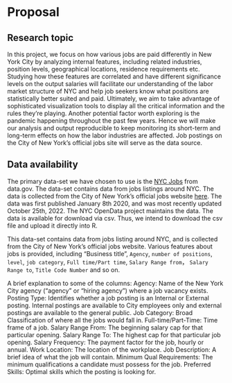 # Proposal

## Research topic

In this project, we focus on how various jobs are paid differently in New York 
City by analyzing internal features, including related industries, position 
levels, geographical locations, residence requirements etc. Studying how these 
features are correlated and have different significance levels on the output 
salaries will facilitate our understanding of the labor market structure of NYC 
and help job seekers know what positions are statistically better suited and 
paid. Ultimately, we aim to take advantage of sophisticated visualization tools 
to display all the critical information and the rules they’re playing. Another 
potential factor worth exploring is the pandemic happening throughout the past 
few years. Hence we will make our analysis and output reproducible to keep 
monitoring its short-term and long-term effects on how the labor industries are 
affected. Job postings on the City of New York’s official jobs site will serve 
as the data source. 

## Data availability

The primary data-set we have chosen to use is the [NYC Jobs](https://catalog.data.gov/dataset/nyc-jobs) from data.gov. The data-set 
contains data from jobs listings around NYC. The data is collected from the City 
of New York's official jobs website [here](https://www1.nyc.gov/jobs/index.page). 
The data was first published January 8th 2020, and was most recently updated 
October 25th, 2022. The NYC OpenData project maintains the data. The data is 
available for download via csv. Thus, we intend to download the csv file and 
upload it directly into R. 

This data-set contains data from jobs listing around NYC, and is collected from 
the City of New York's official jobs website. Various features about jobs is 
provided, including "Business title", `Agency`, `number of positions`, `level`, 
`job category`, `Full time/Part time`, `Salary Range from`， `Salary Range to`, 
`Title Code Number` and so on. 

A brief explanation to some of the columns:
Agency: Name of the New York City agency (“agency” or “hiring agency”) where a job vacancy exists. 
Posting Type: Identifies whether a job posting is an Internal or External posting. Internal postings are available to City employees only and external postings are available to the general public. 
Job Category: Broad Classification of where all the jobs would fall in.
Full-time/Part-Time: Time frame of a job. 
Salary Range From: The beginning salary cap for that particular opening.
Salary Range To: The highest cap for that particular job opening. 
Salary Frequency: The payment factor for the job, hourly or annual.
Work Location: The location of the workplace.
Job Description: A brief idea of what the job will contain.
Minimum Qual Requirements: The minimum qualifications a candidate must possess for the job.
Preferred Skills: Optimal skills which the posting is looking for.
